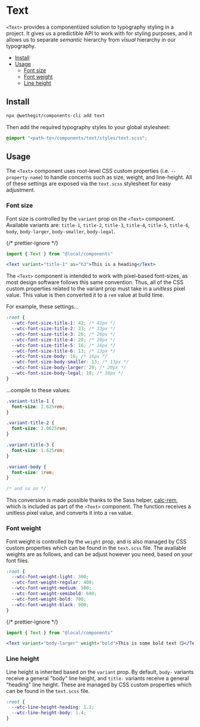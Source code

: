 
<Meta title="components/text/Readme" />

# Text

`<Text>` provides a componentized solution to typography styling in a project. It gives us a predictible API to work with for styling purposes, and it allows us to separate _semantic_ hierarchy from _visual_ hierarchy in our typography.

- [Install](#install)
- [Usage](#usage)
  - [Font size](#font-size)
  - [Font weight](#font-weight)
  - [Line height](#line-height)

## Install

```bash
npx @wethegit/components-cli add text
```

Then add the required typography styles to your global stylesheet:

```css filename="global.scss"
@import "<path-to>/components/text/styles/text.scss";
```

## Usage

The `<Text>` component uses root-level CSS custom properties (i.e. `--property-name`) to handle concerns such as size, weight, and line-height. All of these settings are exposed via the `text.scss` stylesheet for easy adjustment.

### Font size

Font size is controlled by the `variant` prop on the `<Text>` component. Available variants are: `title-1`, `title-2`, `title-3`, `title-4`, `title-5`, `title-6`, `body`, `body-larger`, `body-smaller`, `body-legal`.

{/* prettier-ignore */}
```jsx
import { Text } from "@local/components"

<Text variant="title-1" as="h3">This is a heading</Text>
```

The `<Text>` component is intended to work with pixel-based font-sizes, as most design software follows this same convention. Thus, all of the CSS custom properties related to the variant prop must take in a _unitless_ pixel value. This value is then converted it to a `rem` value at build time.

For example, these settings…

```css
:root {
  --wtc-font-size-title-1: 42; /* 42px */
  --wtc-font-size-title-2: 33; /* 33px */
  --wtc-font-size-title-3: 26; /* 26px */
  --wtc-font-size-title-4: 20; /* 20px */
  --wtc-font-size-title-5: 16; /* 16px */
  --wtc-font-size-title-6: 13; /* 13px */
  --wtc-font-size-body: 16; /* 16px */
  --wtc-font-size-body-smaller: 13; /* 13px */
  --wtc-font-size-body-larger: 20; /* 20px */
  --wtc-font-size-body-legal: 10; /* 10px */
}
```

…compile to these values:

```css
.variant-title-1 {
  font-size: 2.625rem;
}

.variant-title-2 {
  font-size: 2.0625rem;
}

.variant-title-3 {
  font-size: 1.625rem;
}

.variant-body {
  font-size: 1rem;
}

/* and so on */
```

This conversion is made possible thanks to the Sass helper, [calc-rem](?path=/docs/components-text-utilities--docs#calc-rem), which is included as part of the `<Text>` component. The function receives a unitless pixel value, and converts it into a `rem` value.

### Font weight

Font weight is controlled by the `weight` prop, and is also managed by CSS custom properties which can be found in the `text.scss` file. The available weights are as follows, and can be adjust however you need, based on your font files.

```css
:root {
  --wtc-font-weight-light: 300;
  --wtc-font-weight-regular: 400;
  --wtc-font-weight-medium: 500;
  --wtc-font-weight-semibold: 600;
  --wtc-font-weight-bold: 700;
  --wtc-font-weight-black: 900;
}
```

{/* prettier-ignore */}
```jsx
import { Text } from "@local/components"

<Text variant="body-larger" weight="bold">This is some bold text 😏</Text>
```

### Line height

Line height is inherited based on the `variant` prop. By default, `body-` variants receive a general "body" line height, and `title-` variants receive a general "heading" line height. These are managed by CSS custom properties which can be found in the `text.scss` file.

```css
:root {
  --wtc-line-height-heading: 1.2;
  --wtc-line-height-body: 1.4;
}
```
